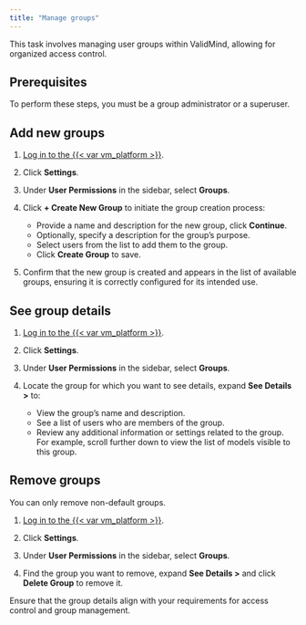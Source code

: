 ```yaml
---
title: "Manage groups"
---
```


This task involves managing user groups within ValidMind, allowing for organized access control.

## Prerequisites

To perform these steps, you must be a group administrator or a superuser. 

## Add new groups

1. [Log in to the {{< var vm_platform >}}]({{< var vm_url >}}).

2. Click **Settings**. 

3. Under **User Permissions** in the sidebar, select **Groups**.

4. Click **+ Create New Group** to initiate the group creation process:
   - Provide a name and description for the new group, click **Continue**.
   - Optionally, specify a description for the group's purpose.
   - Select users from the list to add them to the group.
   - Click **Create Group** to save.

5. Confirm that the new group is created and appears in the list of available groups, ensuring it is correctly configured for its intended use.

## See group details

1. [Log in to the {{< var vm_platform >}}]({{< var vm_url >}}).

2. Click **Settings**. 

3. Under **User Permissions** in the sidebar, select **Groups**. 

4. Locate the group for which you want to see details, expand **See Details >** to:
   - View the group's name and description.
   - See a list of users who are members of the group.
   - Review any additional information or settings related to the group. For example, scroll further down to view the list of models visible to this group.

## Remove groups

You can only remove non-default groups.

1. [Log in to the {{< var vm_platform >}}]({{< var vm_url >}}).

2. Click **Settings**. 

3. Under **User Permissions** in the sidebar, select **Groups**.

4. Find the group you want to remove, expand **See Details >** and click **Delete Group** to remove it.

::: {.callout-important}
Ensure that the group details align with your requirements for access control and group management.
:::

<!---
## Troubleshooting

[Include any common issues or errors that may arise during the task and how to resolve them.]

## What's next

[Summarize the task and provide any next steps or resources for the user to continue their learning or work.]
--->
